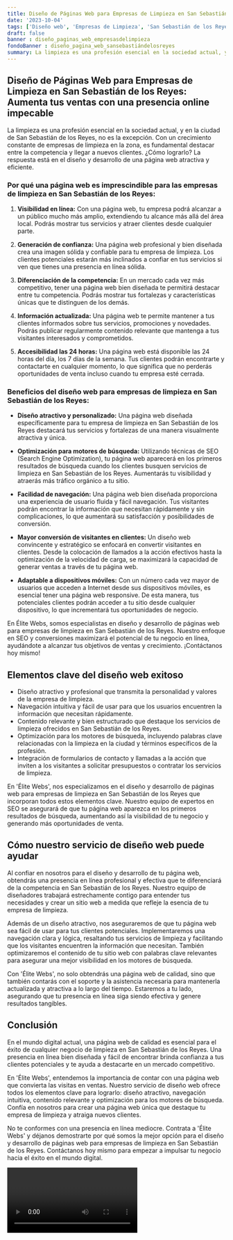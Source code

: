 ```yaml
---
title: Diseño de Páginas Web para Empresas de Limpieza en San Sebastián de los Reyes
date: '2023-10-04'
tags: ['Diseño web', 'Empresas de Limpieza', 'San Sebastián de los Reyes']
draft: false
banner : diseño_paginas_web_empresasdelimpieza
fondoBanner : diseño_pagina_web_sansebastiándelosreyes
summary: La limpieza es una profesión esencial en la sociedad actual, y en la ciudad de San Sebastián de los Reyes, no es la excepción. Con un crecimiento constante de empresas de limpieza en la zona, es fundamental destacar entre la competencia y llegar a nuevos clientes. ¿Cómo lograrlo? La respuesta está en el diseño y desarrollo de una página web atractiva y eficiente.
---
```


## Diseño de Páginas Web para Empresas de Limpieza en San Sebastián de los Reyes: Aumenta tus ventas con una presencia online impecable

La limpieza es una profesión esencial en la sociedad actual, y en la ciudad de San Sebastián de los Reyes, no es la excepción. Con un crecimiento constante de empresas de limpieza en la zona, es fundamental destacar entre la competencia y llegar a nuevos clientes. ¿Cómo lograrlo? La respuesta está en el diseño y desarrollo de una página web atractiva y eficiente.

### Por qué una página web es imprescindible para las empresas de limpieza en San Sebastián de los Reyes:

1. **Visibilidad en línea:** Con una página web, tu empresa podrá alcanzar a un público mucho más amplio, extendiendo tu alcance más allá del área local. Podrás mostrar tus servicios y atraer clientes desde cualquier parte.

2. **Generación de confianza:** Una página web profesional y bien diseñada crea una imagen sólida y confiable para tu empresa de limpieza. Los clientes potenciales estarán más inclinados a confiar en tus servicios si ven que tienes una presencia en línea sólida.

3. **Diferenciación de la competencia:** En un mercado cada vez más competitivo, tener una página web bien diseñada te permitirá destacar entre tu competencia. Podrás mostrar tus fortalezas y características únicas que te distinguen de los demás.

4. **Información actualizada:** Una página web te permite mantener a tus clientes informados sobre tus servicios, promociones y novedades. Podrás publicar regularmente contenido relevante que mantenga a tus visitantes interesados y comprometidos.

5. **Accesibilidad las 24 horas:** Una página web está disponible las 24 horas del día, los 7 días de la semana. Tus clientes podrán encontrarte y contactarte en cualquier momento, lo que significa que no perderás oportunidades de venta incluso cuando tu empresa esté cerrada.

### Beneficios del diseño web para empresas de limpieza en San Sebastián de los Reyes:

- **Diseño atractivo y personalizado:** Una página web diseñada específicamente para tu empresa de limpieza en San Sebastián de los Reyes destacará tus servicios y fortalezas de una manera visualmente atractiva y única.

- **Optimización para motores de búsqueda:** Utilizando técnicas de SEO (Search Engine Optimization), tu página web aparecerá en los primeros resultados de búsqueda cuando los clientes busquen servicios de limpieza en San Sebastián de los Reyes. Aumentarás tu visibilidad y atraerás más tráfico orgánico a tu sitio.

- **Facilidad de navegación:** Una página web bien diseñada proporciona una experiencia de usuario fluida y fácil navegación. Tus visitantes podrán encontrar la información que necesitan rápidamente y sin complicaciones, lo que aumentará su satisfacción y posibilidades de conversión.

- **Mayor conversión de visitantes en clientes:** Un diseño web convincente y estratégico se enfocará en convertir visitantes en clientes. Desde la colocación de llamados a la acción efectivos hasta la optimización de la velocidad de carga, se maximizará la capacidad de generar ventas a través de tu página web.

- **Adaptable a dispositivos móviles:** Con un número cada vez mayor de usuarios que acceden a Internet desde sus dispositivos móviles, es esencial tener una página web responsive. De esta manera, tus potenciales clientes podrán acceder a tu sitio desde cualquier dispositivo, lo que incrementará tus oportunidades de negocio.

En Élite Webs, somos especialistas en diseño y desarrollo de páginas web para empresas de limpieza en San Sebastián de los Reyes. Nuestro enfoque en SEO y conversiones maximizará el potencial de tu negocio en línea, ayudándote a alcanzar tus objetivos de ventas y crecimiento. ¡Contáctanos hoy mismo!

<GifSeo />

<Cta />

## Elementos clave del diseño web exitoso

- Diseño atractivo y profesional que transmita la personalidad y valores de la empresa de limpieza.
- Navegación intuitiva y fácil de usar para que los usuarios encuentren la información que necesitan rápidamente.
- Contenido relevante y bien estructurado que destaque los servicios de limpieza ofrecidos en San Sebastián de los Reyes.
- Optimización para los motores de búsqueda, incluyendo palabras clave relacionadas con la limpieza en la ciudad y términos específicos de la profesión.
- Integración de formularios de contacto y llamadas a la acción que inviten a los visitantes a solicitar presupuestos o contratar los servicios de limpieza.

En 'Élite Webs', nos especializamos en el diseño y desarrollo de páginas web para empresas de limpieza en San Sebastián de los Reyes que incorporan todos estos elementos clave. Nuestro equipo de expertos en SEO se asegurará de que tu página web aparezca en los primeros resultados de búsqueda, aumentando así la visibilidad de tu negocio y generando más oportunidades de venta.

## Cómo nuestro servicio de diseño web puede ayudar

Al confiar en nosotros para el diseño y desarrollo de tu página web, obtendrás una presencia en línea profesional y efectiva que te diferenciará de la competencia en San Sebastián de los Reyes. Nuestro equipo de diseñadores trabajará estrechamente contigo para entender tus necesidades y crear un sitio web a medida que refleje la esencia de tu empresa de limpieza.

Además de un diseño atractivo, nos aseguraremos de que tu página web sea fácil de usar para tus clientes potenciales. Implementaremos una navegación clara y lógica, resaltando tus servicios de limpieza y facilitando que los visitantes encuentren la información que necesitan. También optimizaremos el contenido de tu sitio web con palabras clave relevantes para asegurar una mejor visibilidad en los motores de búsqueda.

Con 'Élite Webs', no solo obtendrás una página web de calidad, sino que también contarás con el soporte y la asistencia necesaria para mantenerla actualizada y atractiva a lo largo del tiempo. Estaremos a tu lado, asegurando que tu presencia en línea siga siendo efectiva y genere resultados tangibles.

## Conclusión

En el mundo digital actual, una página web de calidad es esencial para el éxito de cualquier negocio de limpieza en San Sebastián de los Reyes. Una presencia en línea bien diseñada y fácil de encontrar brinda confianza a tus clientes potenciales y te ayuda a destacarte en un mercado competitivo.

En 'Élite Webs', entendemos la importancia de contar con una página web que convierta las visitas en ventas. Nuestro servicio de diseño web ofrece todos los elementos clave para lograrlo: diseño atractivo, navegación intuitiva, contenido relevante y optimización para los motores de búsqueda. Confía en nosotros para crear una página web única que destaque tu empresa de limpieza y atraiga nuevos clientes.

No te conformes con una presencia en línea mediocre. Contrata a 'Élite Webs' y déjanos demostrarte por qué somos la mejor opción para el diseño y desarrollo de páginas web para empresas de limpieza en San Sebastián de los Reyes. Contáctanos hoy mismo para empezar a impulsar tu negocio hacia el éxito en el mundo digital.

<Video />

<CtaBot job='Empresas de Limpieza' city='San Sebastián de los Reyes'/>

<Gmaps query='San Sebastián de los Reyes+españa+maps' />